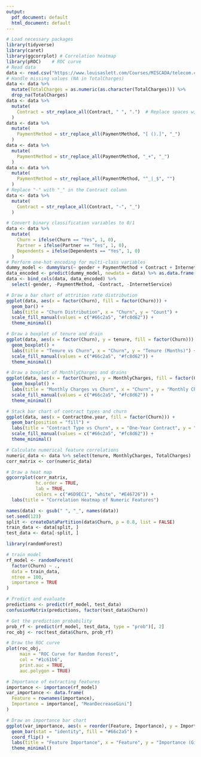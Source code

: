 ```yaml
---
output:
  pdf_document: default
  html_document: default
---
```

```r
# Load necessary packages
library(tidyverse)
library(caret)
library(ggcorrplot) # Correlation heatmap
library(pROC)    # ROC curve
# Read data
data <- read.csv("https://www.louisaslett.com/Courses/MISCADA/telecom.csv", stringsAsFactors = TRUE)
# Handle missing values (NA in TotalCharges)
data <- data %>%
  mutate(TotalCharges = as.numeric(as.character(TotalCharges))) %>%
  drop_na(TotalCharges)
data <- data %>%
  mutate(
    Contract = str_replace_all(Contract, " ", ".")  # Replace spaces with periods
  )
data <- data %>%
  mutate(
    PaymentMethod = str_replace_all(PaymentMethod, "[ ().]", "_")
  )
data <- data %>%
  mutate(
    PaymentMethod = str_replace_all(PaymentMethod, "_+", "_")
  )
data <- data %>%
  mutate(
    PaymentMethod = str_replace_all(PaymentMethod, "^_|_$", "")
  )
# Replace "-" with "_" in the Contract column
data <- data %>%
  mutate(
    Contract = str_replace_all(Contract, "-", "_")
  )
```

```r
# Convert binary classification variables to 0/1
data <- data %>%
  mutate(
    Churn = ifelse(Churn == "Yes", 1, 0),
    Partner = ifelse(Partner == "Yes", 1, 0),
    Dependents = ifelse(Dependents == "Yes", 1, 0)
  )
# Perform one-hot encoding for multi-class variables
dummy_model <- dummyVars(~ gender + PaymentMethod + Contract + InternetService, data = data)
data_encoded <- predict(dummy_model, newdata = data) %>% as.data.frame()
data <- bind_cols(data, data_encoded) %>%
  select(-gender, -PaymentMethod, -Contract, -InternetService)
```

```r
# Draw a bar chart of attrition rate distribution
ggplot(data, aes(x = factor(Churn), fill = factor(Churn))) +
  geom_bar() +
  labs(title = "Churn Distribution", x = "Churn", y = "Count") +
  scale_fill_manual(values = c("#66c2a5", "#fc8d62")) +
  theme_minimal()
```

```r
# Draw a boxplot of tenure and drain
ggplot(data, aes(x = factor(Churn), y = tenure, fill = factor(Churn))) +
  geom_boxplot() +
  labs(title = "Tenure vs Churn", x = "Churn", y = "Tenure (Months)") +
  scale_fill_manual(values = c("#66c2a5", "#fc8d62")) +
  theme_minimal()

# Draw a boxplot of MonthlyCharges and drains
ggplot(data, aes(x = factor(Churn), y = MonthlyCharges, fill = factor(Churn))) +
  geom_boxplot() +
  labs(title = "Monthly Charges vs Churn", x = "Churn", y = "Monthly Charges") +
  scale_fill_manual(values = c("#66c2a5", "#fc8d62")) +
  theme_minimal()
```

```r
# Stack bar chart of contract types and churn
ggplot(data, aes(x = ContractOne.year, fill = factor(Churn))) +
  geom_bar(position = "fill") +
  labs(title = "Contract Type vs Churn", x = "One-Year Contract", y = "Proportion") +
  scale_fill_manual(values = c("#66c2a5", "#fc8d62")) +
  theme_minimal()
```

```r
# Calculate numerical feature correlations
numeric_data <- data %>% select(tenure, MonthlyCharges, TotalCharges)
corr_matrix <- cor(numeric_data)

# Draw a heat map
ggcorrplot(corr_matrix, 
           hc.order = TRUE, 
           lab = TRUE, 
           colors = c("#6D9EC1", "white", "#E46726")) +
  labs(title = "Correlation Heatmap of Numeric Features")
```

```r
names(data) <- gsub(" ", "_", names(data))
set.seed(123)
split <- createDataPartition(data$Churn, p = 0.8, list = FALSE)
train_data <- data[split, ]
test_data <- data[-split, ]

library(randomForest)

# train model
rf_model <- randomForest(
  factor(Churn) ~ .,
  data = train_data,
  ntree = 100,
  importance = TRUE
)

# Predict and evaluate
predictions <- predict(rf_model, test_data)
confusionMatrix(predictions, factor(test_data$Churn))
```
```r
# Get the prediction probability
prob_rf <- predict(rf_model, test_data, type = "prob")[, 2]
roc_obj <- roc(test_data$Churn, prob_rf)

# Draw the ROC curve
plot(roc_obj, 
     main = "ROC Curve for Random Forest",
     col = "#1c61b6",
     print.auc = TRUE,
     auc.polygon = TRUE)
```

```r
# Importance of extracting features
importance <- importance(rf_model)
var_importance <- data.frame(
  Feature = rownames(importance),
  Importance = importance[, "MeanDecreaseGini"]
)

# Draw an importance bar chart
ggplot(var_importance, aes(x = reorder(Feature, Importance), y = Importance)) +
  geom_bar(stat = "identity", fill = "#66c2a5") +
  coord_flip() +
  labs(title = "Feature Importance", x = "Feature", y = "Importance (Gini)") +
  theme_minimal()
```

